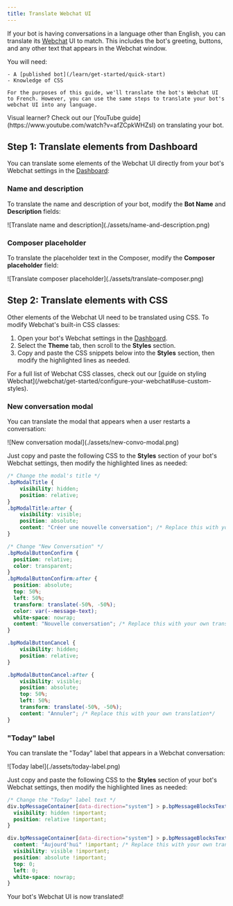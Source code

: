 ```yaml
---
title: Translate Webchat UI
---
```


If your bot is having conversations in a language other than English, you can translate its [Webchat](/webchat/) UI to match. This includes the bot's greeting, buttons, and any other text that appears in the Webchat window.

<Info>
    You will need:

    - A [published bot](/learn/get-started/quick-start)
    - Knowledge of CSS
    
    For the purposes of this guide, we'll translate the bot's Webchat UI to French. However, you can use the same steps to translate your bot's webchat UI into any language.
</Info>

<Tip>
    Visual learner? Check out our [YouTube guide](https://www.youtube.com/watch?v=afZCpkWHZsI) on translating your bot.
</Tip>

## Step 1: Translate elements from Dashboard

You can translate some elements of the Webchat UI directly from your bot's Webchat settings in the [Dashboard](/learn/get-started/dashboard):

### Name and description

To translate the name and description of your bot, modify the **Bot Name** and **Description** fields:

<Frame>
![Translate name and description](./assets/name-and-description.png)
</Frame>

### Composer placeholder

To translate the placeholder text in the Composer, modify the **Composer placeholder** field:

<Frame>
![Translate composer placeholder](./assets/translate-composer.png)
</Frame>

## Step 2: Translate elements with CSS

Other elements of the Webchat UI need to be translated using CSS. To modify Webchat's built-in CSS classes:

1. Open your bot's Webchat settings in the [Dashboard](/learn/get-started/dashboard).
2. Select the **Theme** tab, then scroll to the **Styles** section.
3. Copy and paste the CSS snippets below into the **Styles** section, then modify the highlighted lines as needed.

<Tip>
    For a full list of Webchat CSS classes, check out our [guide on styling Webchat](/webchat/get-started/configure-your-webchat#use-custom-styles).
</Tip>


### New conversation modal

You can translate the modal that appears when a user restarts a conversation:

<Frame>
![New conversation modal](./assets/new-convo-modal.png)    
</Frame>

Just copy and paste the following CSS to the **Styles** section of your bot's Webchat settings, then modify the highlighted lines as needed:

```css [expandable] {9, 24-25, 39}
/* Change the modal's title */
.bpModalTitle {
    visibility: hidden;
    position: relative;
}
.bpModalTitle:after {
    visibility: visible;
    position: absolute;
    content: "Créer une nouvelle conversation"; /* Replace this with your own translation*/
}

/* Change "New Conversation" */
.bpModalButtonConfirm {
  position: relative;
  color: transparent;
}
.bpModalButtonConfirm:after {
  position: absolute;
  top: 50%;
  left: 50%;
  transform: translate(-50%, -50%);
  color: var(--message-text);
  white-space: nowrap;
  content: "Nouvelle conversation"; /* Replace this with your own translation*/
}

.bpModalButtonCancel {
    visibility: hidden;
    position: relative;
}

.bpModalButtonCancel:after {
    visibility: visible;
    position: absolute;
    top: 50%;
    left: 50%;
    transform: translate(-50%, -50%);
    content: "Annuler"; /* Replace this with your own translation*/
}
```

### "Today" label

You can translate the "Today" label that appears in a Webchat conversation:

<Frame>
![Today label](./assets/today-label.png)
</Frame>

Just copy and paste the following CSS to the **Styles** section of your bot's Webchat settings, then modify the highlighted lines as needed:

```css [expandable] {8}
/* Change the "Today" label text */
div.bpMessageContainer[data-direction="system"] > p.bpMessageBlocksTextText {
  visibility: hidden !important;
  position: relative !important;
}

div.bpMessageContainer[data-direction="system"] > p.bpMessageBlocksTextText::before {
  content: "Aujourd'hui" !important; /* Replace this with your own translation*/
  visibility: visible !important;
  position: absolute !important;
  top: 0;
  left: 0;
  white-space: nowrap;
}
```

<Check>
    Your bot's Webchat UI is now translated!
</Check>
